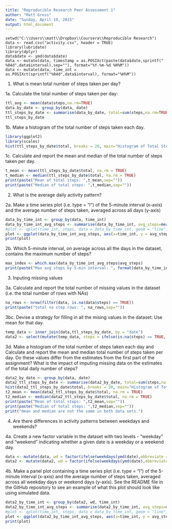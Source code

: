 ```yaml
---
title: "Reproducible Research Peer Assessment 1"
author: "Matt Gross"
date: "Sunday, April 19, 2015"
output: html_document
---
```



```rz
setwd("C:\\Users\\matt\\Dropbox\\Coursera\\Reproducible Research")
data <- read.csv("activity.csv", header = TRUE)
library(lubridate)
library(dplyr)
data$date <- ymd(data$date)
data <- mutate(data, timestamp = as.POSIXct(paste(data$date,sprintf(" %04d",data$interval),sep=""), format="%Y-%m-%d %H%M"))
data <- mutate(data, time_int = as.POSIXct(sprintf("%04d",data$interval), format="%H%M"))
```

1. What is mean total number of steps taken per day?

1a. Calculate the total number of steps taken per day:
```r
ttl_avg <- mean(data$steps,na.rm=TRUE)
data_by_date <- group_by(data, date)
ttl_steps_by_date <- summarise(data_by_date, total=sum(steps,na.rm=TRUE), avg_dt=mean(steps,na.rm=TRUE),avg_all=ttl_avg)
ttl_steps_by_date
```

1b. Make a histogram of the total number of steps taken each day.

```r
library(ggplot2)
library(scales)
hist(ttl_steps_by_date$total, breaks = 20, main="Histogram of Total Steps Per Day")
```

1c. Calculate and report the mean and median of the total number of steps taken per day.

```r
t_mean <- mean(ttl_steps_by_date$total, na.rm = TRUE)
t_median <- median(ttl_steps_by_date$total, na.rm = TRUE)
print(paste("Mean of total steps: ",t_mean,sep=""))
print(paste("Median of total steps: ",t_median,sep=""))
```

2. What is the average daily activity pattern?

2a. Make a time series plot (i.e. type = "l") of the 5-minute interval (x-axis) and the average number of steps taken, averaged across all days (y-axis)

```r
data_by_time_int <- group_by(data, time_int)
data_by_time_int_avg_steps <- summarise(data_by_time_int, avg_steps=mean(steps,na.rm=TRUE))
#plot <- qplot(time_int, steps, data = data_by_time_int, geom = "line")
plot <- ggplot(data_by_time_int_avg_steps, aes(x=time_int, y = avg_steps)) + geom_line() + scale_x_datetime(breaks = date_breaks("1 hour"),labels=date_format("%H"))
print(plot)
```

2b. Which 5-minute interval, on average across all the days in the dataset, contains the maximum number of steps?
```r
max_index <- which.max(data_by_time_int_avg_steps$avg_steps)
print(paste("Max avg steps by 5-min interval: ", format(data_by_time_int_avg_steps[max_index,][1],"%H:%M"),sep=""))

```

3. Inputing missing values

3a. Calculate and report the total number of missing values in the dataset (i.e. the total number of rows with NAs)

```r
na_rows <- nrow(filter(data, is.na(data$steps) == TRUE))
print(paste("total na step rows: ", na_rows,sep=""))
```

3bc. Devise a strategy for filling in all the mising values in the dataset: Use mean for that day.
```r
temp_data <- inner_join(data,ttl_steps_by_date, by = "date")
data2 <- select(mutate(temp_data, steps = ifelse(is.na(steps) == TRUE, ifelse(is.na(avg_dt) == TRUE, avg_all, avg_dt), steps)), steps, date, interval, timestamp, time_int)
```

3d. Make a histogram of the total number of steps taken each day and Calculate and report the mean and median total number of steps taken per day.  Do these values differ from the estimates from the first part of the assignment?  What is the impact of imputing missing data on the estimates of the total daily number of steps?

```r
data2_by_date <- group_by(data, date)
data2_ttl_steps_by_date <- summarise(data2_by_date, total=sum(steps,na.rm=TRUE), avg_dt=mean(steps,na.rm=TRUE))
hist(data2_ttl_steps_by_date$total, breaks = 20, main="Histogram of Total Steps Per Day (NAs filled)")
t2_mean <- mean(data2_ttl_steps_by_date$total, na.rm = TRUE)
t2_median <- median(data2_ttl_steps_by_date$total, na.rm = TRUE)
print(paste("Mean of total steps: ",t2_mean,sep=""))
print(paste("Median of total steps: ",t2_median,sep=""))
print("mean and median are not the same in both data sets.")
```

4. Are there differences in activity patterns between weekdays and weekends?

4a. Create a new factor variable in the dataset with two levels - "weekday" and "weekend" indicating whether a given date is a weekday or a weekend day.

```r
data <- mutate(data, wd = factor(ifelse(weekdays(ymd(date),abbreviate = TRUE) %in% c("Sun","Sat"), "weekend","weekday")))
data2 <- mutate(data2, wd = factor(ifelse(weekdays(ymd(date),abbreviate = TRUE) %in% c("Sun","Sat"), "weekend","weekday")))
```

4b. Make a panel plot containing a time series plot (i.e. type = "l") of the 5-minute interval (x-axis) and the average number of steps taken, averaged across all weekday days or weekend days (y-axis).  See the README file in the GitHub repository to see an example of what this plot should look like using simulated data.

```r

data2_by_time_int <- group_by(data2, wd, time_int)
data2_by_time_int_avg_steps <- summarise(data2_by_time_int, avg_steps=mean(steps,na.rm=TRUE))
#plot <- qplot(time_int, steps, data = data_by_time_int, geom = "line")
plot <- ggplot(data2_by_time_int_avg_steps, aes(x=time_int, y = avg_steps, color = wd)) + geom_line() + scale_x_datetime(breaks = date_breaks("1 hour"),labels=date_format("%H")) + facet_grid(wd ~ .)
print(plot)
```


